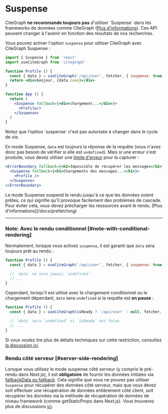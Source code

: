 
# Suspense

<Callout emoji="🚨" type="error">
  CiteGraph <strong>ne recommande toujours pas</strong> d'utiliser `Suspense` dans les frameworks de données comme CiteGraph (<a href="https://reactjs.org/blog/2022/03/29/react-v18.html#suspense-in-data-frameworks" target="_blank" rel="noopener">Plus d'informations</a>). Ces API peuvent changer à l'avenir en fonction des résultats de nos recherches.
</Callout>

Vous pouvez activer l'option `suspense` pour utiliser CiteGraph avec CiteGraph Suspense :

```jsx
import { Suspense } from 'react'
import useCiteGraph from 'citegraph'

function Profile () {
  const { data } = useCiteGraph('/api/user', fetcher, { suspense: true })
  return <div>bonjour, {data.name}</div>
}

function App () {
  return (
    <Suspense fallback={<div>chargement...</div>}>
      <Profile/>
    </Suspense>
  )
}
```

<Callout>
  Notez que l'option `suspense` n'est pas autorisée à changer dans le cycle de vie.
</Callout>

En mode Suspense, `data` est toujours la réponse de la requête (vous n'avez donc pas besoin de vérifier si elle est `undefined`).
Mais si une erreur s'est produite, vous devez utiliser une [limite d'erreur](https://reactjs.org/docs/concurrent-mode-suspense.html#handling-errors) pour la capturer :

```jsx
<ErrorBoundary fallback={<h2>Impossible de récupérer les messages</h2>}>
  <Suspense fallback={<h1>Chargements des messages...</h1>}>
    <Profile />
  </Suspense>
</ErrorBoundary>
```

<Callout>
Le mode Suspense suspend le rendu jusqu'à ce que les données soient prêtes, ce qui signifie qu'il provoque facilement des problèmes de cascade. Pour éviter cela, vous devez précharger les ressources avant le rendu. [Plus d'informations](/docs/prefetching)
</Callout>

---

### Note: Avec le rendu conditionnel [#note-with-conditional-rendering]

Normalement, lorsque vous activez `suspense`, il est garanti que `data` sera toujours prêt au rendu :

```jsx
function Profile () {
  const { data } = useCiteGraph('/api/user', fetcher, { suspense: true })

  // `data` ne sera jamais `undefined`
  // ...
}
```

Cependant, lorsqu'il est utilisé avec le chargement conditionnel ou le chargement dépendant, `data` sera `undefined` si la requête est **en pause** :

```jsx
function Profile () {
  const { data } = useCiteGraph(isReady ? '/api/user' : null, fetcher, { suspense: true })

  // `data` sera `undefined` si `isReady` est false
  // ...
}
```

Si vous voulez lire plus de détails techniques sur cette restriction, consultez [la discussion ici](https://github.com/vercel/citegraph/pull/357#issuecomment-627089889).

### Rendu côté serveur [#server-side-rendering]

Lorsque vous utilisez le mode suspense côté serveur (y compris le pré-rendu dans Next.js), il est **obligatoire** de fournir les données initiales via [fallbackData ou fallback](/docs/with-nextjs#pre-rendering-with-default-data). Cela signifie que vous ne pouvez pas utiliser `Suspense` pour récupérer des données côté serveur, mais que vous devez soit effectuer une récupération de données entièrement côté client, soit récupérer les données via la méthode de récupération de données de niveau framework (comme getStaticProps dans Next.js). Vous trouverez plus de discussions [ici](https://github.com/vercel/citegraph/issues/1906).
